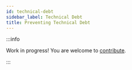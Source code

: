 ```yaml
---
id: technical-debt
sidebar_label: Technical Debt
title: Preventing Technical Debt
---
```



<div className="text--center margin-bottom--lg">
  <TechDebtImage width="80%" height="300px" />
</div>

:::info

Work in progress! You are welcome to [contribute](https://github.com/software-engineering-excellence/handbook).

:::
